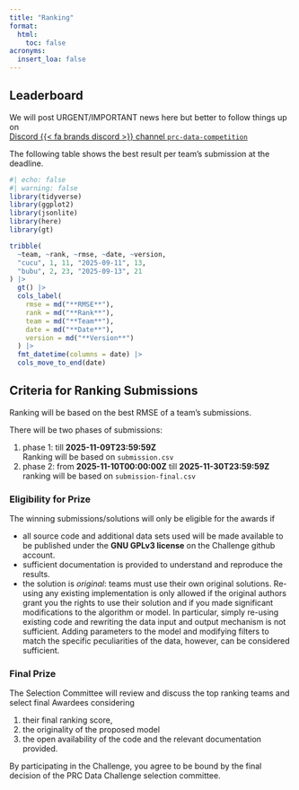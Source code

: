 ```yaml
---
title: "Ranking"
format:
  html:
    toc: false
acronyms:
  insert_loa: false
---
```


## Leaderboard


::: {.callout-warning title="Attention"}
We will post URGENT/IMPORTANT news here but better to follow things up on \
[Discord {{< fa brands discord >}} channel `prc-data-competition`][prc-discord]
:::


The following table shows the best result per team's submission at the deadline.


```r
#| echo: false
#| warning: false
library(tidyverse)
library(ggplot2)
library(jsonlite)
library(here)
library(gt)

tribble(
  ~team, ~rank, ~rmse, ~date, ~version,
  "cucu", 1, 11, "2025-09-11", 13,
  "bubu", 2, 23, "2025-09-13", 21
) |> 
  gt() |>
  cols_label(
    rmse = md("**RMSE**"),
    rank = md("**Rank**"),
    team = md("**Team**"),
    date = md("**Date**"),
    version = md("**Version**")
  ) |>
  fmt_datetime(columns = date) |>
  cols_move_to_end(date)
```




## Criteria for Ranking Submissions

Ranking will be based on the best RMSE of a team's submissions.


There will be two phases of submissions:

1. phase 1: till **2025-11-09T23:59:59Z** \
   Ranking will be based on `submission.csv`
1. phase 2: from **2025-11-10T00:00:00Z** till **2025-11-30T23:59:59Z** \
   ranking will be based on `submission-final.csv` 




### Eligibility for Prize

The winning submissions/solutions will only be eligible for the awards if

* all source code and additional data sets used will be made available to be
  published under the **GNU GPLv3 license** on the Challenge github account.
* sufficient documentation is provided to understand and reproduce the results.
* the solution is _original_: teams must use their own original solutions.
  Re-using any existing implementation is only allowed if the original authors 
  grant you the rights to use their solution and if you made significant
  modifications to the algorithm or model.
  In particular, simply re-using existing code and rewriting the data input and 
  output mechanism is not sufficient. Adding parameters to the model and 
  modifying filters to match the specific peculiarities of the data, however,
  can be considered sufficient. 


### Final Prize 

The Selection Committee will review and discuss the top ranking teams and
select final Awardees considering

1. their final ranking score,
1. the originality of the proposed model
1. the open availability of the code and the relevant documentation provided.

By participating in the Challenge, you agree to be bound by the final decision
of the PRC Data Challenge selection committee. 



[prc-discord]: <https://discord.com/channels/1252625490930307142/1304403918515605504> "Discord channel for PRC Data Challenge"